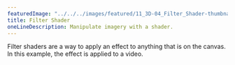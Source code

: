 ---
featuredImage: "../../../images/featured/11_3D-04_Filter_Shader-thumbnail.png"
title: Filter Shader
oneLineDescription: Manipulate imagery with a shader.
---

Filter shaders are a way to apply an effect to anything that
is on the canvas. In this example, the effect is applied to a video.